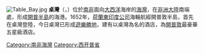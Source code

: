 {{unreferenced|time=2012-8-18}} 
[[File:Table_Bay.jpg|thumb]]
'''桌灣'''（{{lang-en|'''Table Bay'''}}，{{lang-af|'''Tafelbaai'''}}）位於[[南非|南非]]面向[[大西洋|大西洋]]海岸的[[海灣|海灣]]，在[[非洲大陸|非洲大陸]]南端處，形成[[開普半島|開普半島]]的海港。1652年，[[荷蘭東印度公司|荷蘭東印度公司]]海輪航經開普敦半島，首先在桌灣登陸，今日桌灣已形成[[遊樂勝地|遊樂勝地]]，建有以桌灣為名的酒店，為[[開普敦|開普敦]]最豪華五星級酒店。

{{Africa-geo-stub}}

{{DEFAULTSORT:Tafelbaai}}
[[Category:南非海灣|Category:南非海灣]]
[[Category:西开普省|Category:西开普省]]